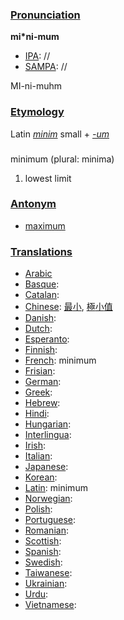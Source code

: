===[[Pronunciation]]===

'''mi*ni-mum'''
*[[IPA]]: //
*[[SAMPA]]: //
MI-ni-muhm
===[[Etymology]]===

Latin ''[[minim]]'' small + ''[[-um]]''
===[[]]===
minimum (plural: minima)

#lowest limit

===[[Antonym]]===

*[[maximum]]
===[[Translations]]===

*[[Arabic]]
*[[Basque]]:
*[[Catalan]]:
*[[Chinese]]: [[最]][[小]], [[極]][[小]][[值]]
*[[Danish]]:
*[[Dutch]]:
*[[Esperanto]]:
*[[Finnish]]:
*[[French]]: minimum
*[[Frisian]]:
*[[German]]:
*[[Greek]]: 
*[[Hebrew]]:
*[[Hindi]]:
*[[Hungarian]]:
*[[Interlingua]]:
*[[Irish]]:
*[[Italian]]:
*[[Japanese]]:
*[[Korean]]:
*[[Latin]]: minimum
*[[Norwegian]]:
*[[Polish]]:
*[[Portuguese]]:
*[[Romanian]]:
*[[Scottish]]:
*[[Spanish]]:
*[[Swedish]]:
*[[Taiwanese]]:
*[[Ukrainian]]:
*[[Urdu]]:
*[[Vietnamese]]: